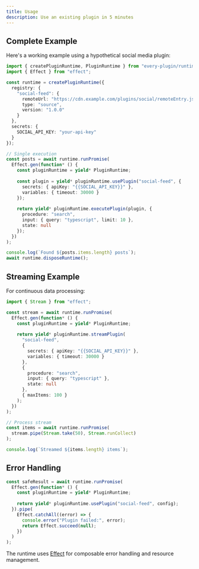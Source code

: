 ```yaml
---
title: Usage
description: Use an existing plugin in 5 minutes
---
```


## Complete Example

Here's a working example using a hypothetical social media plugin:

```typescript
import { createPluginRuntime, PluginRuntime } from "every-plugin/runtime";
import { Effect } from "effect";

const runtime = createPluginRuntime({
  registry: {
    "social-feed": {
      remoteUrl: "https://cdn.example.com/plugins/social/remoteEntry.js",
      type: "source",
      version: "1.0.0"
    }
  },
  secrets: {
    SOCIAL_API_KEY: "your-api-key"
  }
});

// Single execution
const posts = await runtime.runPromise(
  Effect.gen(function* () {
    const pluginRuntime = yield* PluginRuntime;
    
    const plugin = yield* pluginRuntime.usePlugin("social-feed", {
      secrets: { apiKey: "{{SOCIAL_API_KEY}}" },
      variables: { timeout: 30000 }
    });
    
    return yield* pluginRuntime.executePlugin(plugin, {
      procedure: "search",
      input: { query: "typescript", limit: 10 },
      state: null
    });
  })
);

console.log(`Found ${posts.items.length} posts`);
await runtime.disposeRuntime();
```

## Streaming Example

For continuous data processing:

```typescript
import { Stream } from "effect";

const stream = await runtime.runPromise(
  Effect.gen(function* () {
    const pluginRuntime = yield* PluginRuntime;
    
    return yield* pluginRuntime.streamPlugin(
      "social-feed",
      {
        secrets: { apiKey: "{{SOCIAL_API_KEY}}" },
        variables: { timeout: 30000 }
      },
      {
        procedure: "search", 
        input: { query: "typescript" },
        state: null
      },
      { maxItems: 100 }
    );
  })
);

// Process stream
const items = await runtime.runPromise(
  stream.pipe(Stream.take(50), Stream.runCollect)
);

console.log(`Streamed ${items.length} items`);
```

## Error Handling

```typescript
const safeResult = await runtime.runPromise(
  Effect.gen(function* () {
    const pluginRuntime = yield* PluginRuntime;
    
    return yield* pluginRuntime.usePlugin("social-feed", config);
  }).pipe(
    Effect.catchAll((error) => {
      console.error("Plugin failed:", error);
      return Effect.succeed(null);
    })
  )
);
```

The runtime uses [Effect](https://effect.website/) for composable error handling and resource management.
